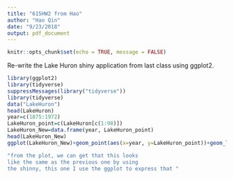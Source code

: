 ```yaml
---
title: "615HW2 from Hao"
author: "Hao Qin"
date: "9/23/2018"
output: pdf_document
---
```


```r
knitr::opts_chunk$set(echo = TRUE, message = FALSE)
```

Re-write the Lake Huron shiny application from last class using ggplot2.

```r
library(ggplot2)
library(tidyverse)
suppressMessages(library("tidyverse"))
library(tidyverse)
data("LakeHuron")
head(LakeHuron)
year=c(1875:1972)
LakeHuron_point=c(LakeHuron[c(1:98)])
LakeHuron_New=data.frame(year, LakeHuron_point)
head(LakeHuron_New)
ggplot(LakeHuron_New)+geom_point(aes(x=year, y=LakeHuron_point))+geom_line(aes(x=year, y=LakeHuron_point))
```

```r
"from the plot, we can get that this looks 
like the same as the previous one by using 
the shinny, this one I use the ggplot to express that "
```

